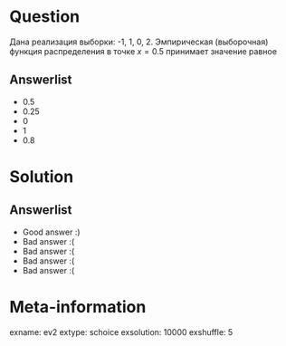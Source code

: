 Question
========

Дана реализация выборки: -1, 1, 0, 2. Эмпирическая (выборочная) функция распределения в точке $x=0.5$ принимает значение равное

Answerlist
----------
*  $0.5$
*  $0.25$
*  $0$
*  $1$
*  $0.8$

Solution
========

Answerlist
----------
*  Good answer :)
*  Bad answer :(
*  Bad answer :(
*  Bad answer :(
*  Bad answer :(

Meta-information
================
exname: ev2
extype: schoice
exsolution: 10000
exshuffle: 5
